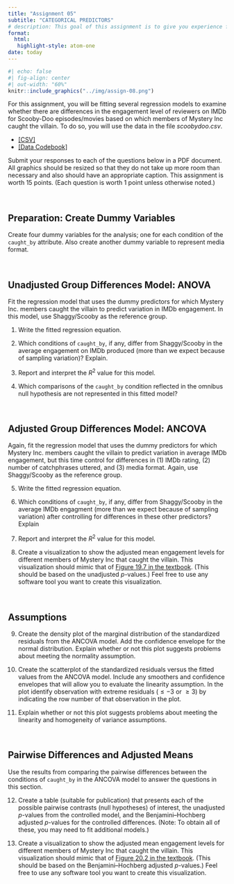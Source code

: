 ```yaml
---
title: "Assignment 05"
subtitle: "CATEGORICAL PREDICTORS"
# description: This goal of this assignment is to give you experience fitting and interpreting regression models with categorical predictors. This assignment is worth 13 points. Each question is worth 1 point unless otherwise noted. <br /><br /> *Copyright EPSY 8251, 2024*
format:
  html:
   highlight-style: atom-one
date: today
---
```



```r
#| echo: false
#| fig-align: center
#| out-width: "60%"
knitr::include_graphics("../img/assign-08.png")
```

For this assignment, you will be fitting several regression models to examine whether there are differences in the engagement level of reviewers on IMDb for Scooby-Doo episodes/movies based on which members of Mystery Inc caught the villain. To do so, you will use the data in the file *scoobydoo.csv*.


- [[CSV]](https://raw.githubusercontent.com/zief0002/fantastic-enigma/main/data/scoobydoo.csv)
- [[Data Codebook]](https://zief0002.github.io/fantastic-enigma/codebooks/scoobydoo.html)


Submit your responses to each of the questions below in a PDF document. All graphics should be resized so that they do not take up more room than necessary and also should have an appropriate caption. This assignment is worth 15 points. (Each question is worth 1 point unless otherwise noted.)

<br />



## Preparation: Create Dummy Variables

Create four dummy variables for the analysis; one for each condition of the `caught_by` attribute. Also create another dummy variable to represent media format.

<br />


## Unadjusted Group Differences Model: ANOVA

Fit the regression model that uses the dummy predictors for which Mystery Inc. members caught the villain to predict variation in IMDb engagement. In this model, use Shaggy/Scooby as the reference group.

1. Write the fitted regression equation.

2. Which conditions of `caught_by`, if any, differ from Shaggy/Scooby in the average engagement on IMDb produced (more than we expect because of sampling variation)? Explain.

3. Report and interpret the $R^2$ value for this model.

4. Which comparisons of the `caught_by` condition reflected in the omnibus null hypothesis are not represented in this fitted model?

<br />


## Adjusted Group Differences Model: ANCOVA

Again, fit the regression model that uses the dummy predictors for which Mystery Inc. members caught the villain to predict variation in average IMDb engagement, but this time control for differences in (1) IMDb rating, (2) number of catchphrases uttered, and (3) media format. Again, use Shaggy/Scooby as the reference group.

5. Write the fitted regression equation.

6. Which conditions of `caught_by`, if any, differ from Shaggy/Scooby in the average IMDb engagment (more than we expect because of sampling variation) after controlling for differences in these other predictors? Explain

7. Report and interpret the $R^2$ value for this model.

8. Create a visualization to show the adjusted mean engagement levels for different members of Mystery Inc that caught the villain. This visualization should mimic that of [Figure 19.7 in the textbook](https://zief0002.github.io/modeling/05-02-polychotomous-predictors.html#fig-mult-comp-4). (This should be based on the unadjusted *p*-values.) Feel free to use any software tool you want to create this visualization.

<br />


## Assumptions

9. Create the density plot of the marginal distribution of the standardized residuals from the ANCOVA model. Add the confidence envelope for the normal distribution. Explain whether or not this plot suggests problems about meeting the normality assumption.

10. Create the scatterplot of the standardized residuals versus the fitted values from the ANCOVA model. Include any smoothers and confidence envelopes that will allow you to evaluate the linearity assumption. In the plot identify observation with extreme residuals ($\leq-3$ or $\geq3$) by indicating  the row number of that observation in the plot.

11. Explain whether or not this plot suggests problems about meeting the linearity and homogeneity of variance assumptions.

<br />


## Pairwise Differences and Adjusted Means

Use the results from comparing the pairwise differences between the conditions of `caught_by` in the ANCOVA model to answer the questions in this section.

12. Create a table (suitable for publication) that presents each of the possible pairwise contrasts (null hypotheses) of interest, the unadjusted _p_-values from the controlled model, and the Benjamini--Hochberg adjusted _p_-values for the controlled differences. (Note: To obtain all of these, you may need to fit additional models.)


13. Create a visualization to show the adjusted mean engagement levels for different members of Mystery Inc that caught the villain. This visualization should mimic that of [Figure 20.2 in the textbook](https://zief0002.github.io/modeling/05-03-multiple-comparisons.html#fig-mult-comp-bh). (This should be based on the Benjamini--Hochberg adjusted *p*-values.) Feel free to use any software tool you want to create this visualization.


<br />

